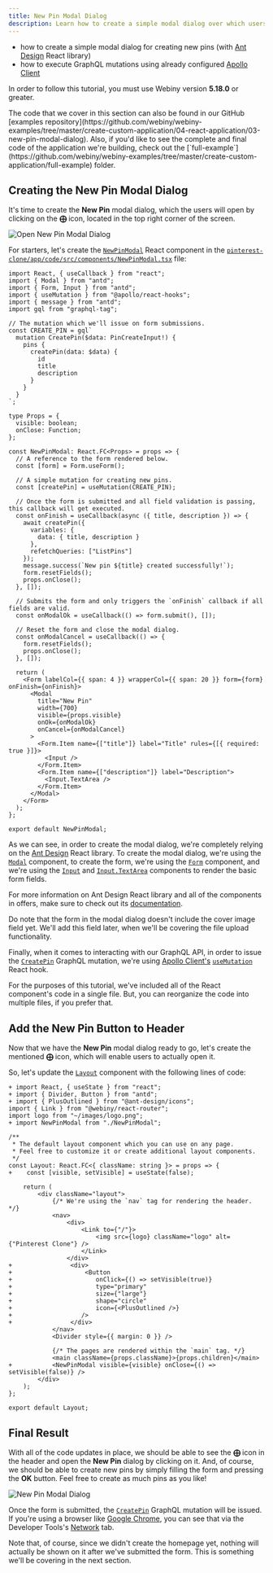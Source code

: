 ```yaml
---
title: New Pin Modal Dialog
description: Learn how to create a simple modal dialog over which users can create new pins.
---
```



<Alert type="success" title="WHAT YOU’LL LEARN">

- how to create a simple modal dialog for creating new pins (with [Ant Design](https://ant.design/docs/react/introduce) React library)
- how to execute GraphQL mutations using already configured [Apollo Client](https://www.apollographql.com/docs/react/v2)

</Alert>

<Alert type="info" title="Can I use this?">

In order to follow this tutorial, you must use Webiny version **5.18.0** or greater.

</Alert>

<Alert type="info">
The code that we cover in this section can also be found in our GitHub [examples repository](https://github.com/webiny/webiny-examples/tree/master/create-custom-application/04-react-application/03-new-pin-modal-dialog). Also, if you'd like to see the complete and final code of the application we're building, check out the [`full-example`](https://github.com/webiny/webiny-examples/tree/master/create-custom-application/full-example) folder.

</Alert>

## Creating the New Pin Modal Dialog

It's time to create the **New Pin** modal dialog, which the users will open by clicking on the **&#10753;** icon, located in the top right corner of the screen.

![Open New Pin Modal Dialog](./assets/new-pin-modal-dialog/plus-header-button.png)

For starters, let's create the [`NewPinModal`](https://github.com/webiny/webiny-examples/blob/master/create-custom-application/04-react-application/03-new-pin-modal-dialog/pinterest-clone/app/code/src/components/NewPinModal.tsx#L26) React component in the [`pinterest-clone/app/code/src/components/NewPinModal.tsx`](https://github.com/webiny/webiny-examples/blob/master/create-custom-application/04-react-application/03-new-pin-modal-dialog/pinterest-clone/app/code/src/components/NewPinModal.tsx) file:

```tsx pinterest-clone/app/code/src/components/NewPinModal.tsx
import React, { useCallback } from "react";
import { Modal } from "antd";
import { Form, Input } from "antd";
import { useMutation } from "@apollo/react-hooks";
import { message } from "antd";
import gql from "graphql-tag";

// The mutation which we'll issue on form submissions.
const CREATE_PIN = gql`
  mutation CreatePin($data: PinCreateInput!) {
    pins {
      createPin(data: $data) {
        id
        title
        description
      }
    }
  }
`;

type Props = {
  visible: boolean;
  onClose: Function;
};

const NewPinModal: React.FC<Props> = props => {
  // A reference to the form rendered below.
  const [form] = Form.useForm();

  // A simple mutation for creating new pins.
  const [createPin] = useMutation(CREATE_PIN);

  // Once the form is submitted and all field validation is passing, this callback will get executed.
  const onFinish = useCallback(async ({ title, description }) => {
    await createPin({
      variables: {
        data: { title, description }
      },
      refetchQueries: ["ListPins"]
    });
    message.success(`New pin ${title} created successfully!`);
    form.resetFields();
    props.onClose();
  }, []);

  // Submits the form and only triggers the `onFinish` callback if all fields are valid.
  const onModalOk = useCallback(() => form.submit(), []);

  // Reset the form and close the modal dialog.
  const onModalCancel = useCallback(() => {
    form.resetFields();
    props.onClose();
  }, []);

  return (
    <Form labelCol={{ span: 4 }} wrapperCol={{ span: 20 }} form={form} onFinish={onFinish}>
      <Modal
        title="New Pin"
        width={700}
        visible={props.visible}
        onOk={onModalOk}
        onCancel={onModalCancel}
      >
        <Form.Item name={["title"]} label="Title" rules={[{ required: true }]}>
          <Input />
        </Form.Item>
        <Form.Item name={["description"]} label="Description">
          <Input.TextArea />
        </Form.Item>
      </Modal>
    </Form>
  );
};

export default NewPinModal;
```

As we can see, in order to create the modal dialog, we're completely relying on the [Ant Design](https://ant.design/docs/react/introduce) React library. To create the modal dialog, we're using the [`Modal`](https://ant.design/components/modal/) component, to create the form, we're using the [`Form`](https://ant.design/components/form/) component, and we're using the [`Input`](https://ant.design/components/input/) and [`Input.TextArea`](https://ant.design/components/input/#components-input-demo-textarea) components to render the basic form fields.

<Alert type="info">

For more information on Ant Design React library and all of the components in offers, make sure to check out its [documentation](https://ant.design/docs/react/introduce).

</Alert>

Do note that the form in the modal dialog doesn't include the cover image field yet. We'll add this field later, when we'll be covering the file upload functionality.

Finally, when it comes to interacting with our GraphQL API, in order to issue the [`CreatePin`](https://github.com/webiny/webiny-examples/blob/master/create-custom-application/04-react-application/03-new-pin-modal-dialog/pinterest-clone/app/code/src/components/NewPinModal.tsx#L9) GraphQL mutation, we're using [Apollo Client's](https://www.apollographql.com/docs/react/v2) [`useMutation`](https://www.apollographql.com/docs/react/v2/data/mutations/#executing-a-mutation) React hook.

<Alert type="info">

For the purposes of this tutorial, we've included all of the React component's code in a single file. But, you can reorganize the code into multiple files, if you prefer that.

</Alert>

## Add the New Pin Button to Header

Now that we have the **New Pin** modal dialog ready to go, let's create the mentioned **&#10753;** icon, which will enable users to actually open it.

So, let's update the [`Layout`](https://github.com/webiny/webiny-examples/blob/master/create-custom-application/04-react-application/03-new-pin-modal-dialog/pinterest-clone/app/code/src/components/Layout.tsx#L12) component with the following lines of code:

```diff-js pinterest-clone/app/code/src/components/Layout.tsx
+ import React, { useState } from "react";
+ import { Divider, Button } from "antd";
+ import { PlusOutlined } from "@ant-design/icons";
import { Link } from "@webiny/react-router";
import logo from "~/images/logo.png";
+ import NewPinModal from "./NewPinModal";

/**
 * The default layout component which you can use on any page.
 * Feel free to customize it or create additional layout components.
 */
const Layout: React.FC<{ className: string }> = props => {
+    const [visible, setVisible] = useState(false);

    return (
        <div className="layout">
            {/* We're using the `nav` tag for rendering the header. */}
            <nav>
                <div>
                    <Link to={"/"}>
                        <img src={logo} className="logo" alt={"Pinterest Clone"} />
                    </Link>
                </div>
+                <div>
+                    <Button
+                       onClick={() => setVisible(true)}
+                       type="primary"
+                       size={"large"}
+                       shape="circle"
+                       icon={<PlusOutlined />}
+                   />
+                </div>
            </nav>
            <Divider style={{ margin: 0 }} />

            {/* The pages are rendered within the `main` tag. */}
            <main className={props.className}>{props.children}</main>
+           <NewPinModal visible={visible} onClose={() => setVisible(false)} />
        </div>
    );
};

export default Layout;
```

## Final Result

With all of the code updates in place, we should be able to see the **&#10753;** icon in the header and open the **New Pin** dialog by clicking on it. And, of course, we should be able to create new pins by simply filling the form and pressing the **OK** button. Feel free to create as much pins as you like!

![New Pin Modal Dialog](./assets/new-pin-modal-dialog/new-pin-modal-dialog.png)

<Alert type="info">

Once the form is submitted, the [`CreatePin`](https://github.com/webiny/webiny-examples/blob/master/create-custom-application/04-react-application/03-new-pin-modal-dialog/pinterest-clone/app/code/src/components/NewPinModal.tsx#L9) GraphQL mutation will be issued. If you're using a browser like [Google Chrome](https://www.google.com/chrome/index.html), you can see that via the Developer Tools's [Network](https://developer.chrome.com/docs/devtools/network/) tab.

</Alert>

Note that, of course, since we didn't create the homepage yet, nothing will actually be shown on it after we've submitted the form. This is something we'll be covering in the next section.
